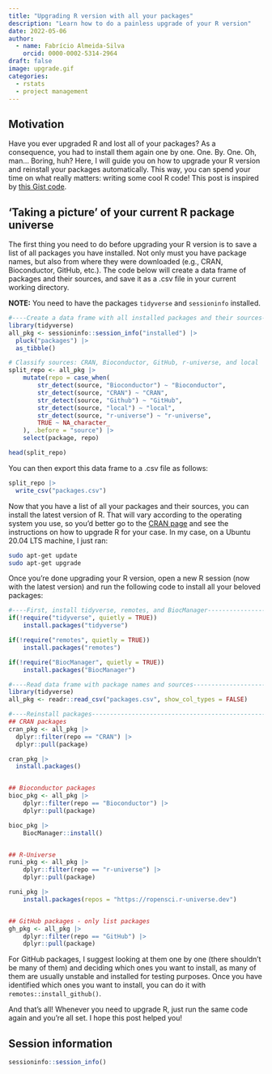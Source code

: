 ```yaml
---
title: "Upgrading R version with all your packages"
description: "Learn how to do a painless upgrade of your R version"
date: 2022-05-06
author: 
  - name: Fabrício Almeida-Silva
    orcid: 0000-0002-5314-2964
draft: false
image: upgrade.gif
categories:
  - rstats
  - project management
---
```


## Motivation

Have you ever upgraded R and lost all of your packages? As a consequence,
you had to install them again one by one. One. By. One. Oh, man... Boring, huh?
Here, I will guide you on how to upgrade your R version and reinstall your 
packages automatically. This way, you can spend your time on what really 
matters: writing some cool R code! This post is inspired by 
[this Gist code](https://gist.github.com/jthomasmock/65366b9c1fd750347b9de1d2c80ed827).


## 'Taking a picture' of your current R package universe

The first thing you need to do before upgrading your R version is to save
a list of all packages you have installed. Not only must you have package names,
but also from where they were downloaded (e.g., CRAN, Bioconductor, GitHub,
etc.). The code below will create a data frame of packages and their sources,
and save it as a .csv file in your current working directory.

**NOTE:** You need to have the packages `tidyverse` and `sessioninfo` installed.

```r
#----Create a data frame with all installed packages and their sources---------
library(tidyverse)
all_pkg <- sessioninfo::session_info("installed") |> 
  pluck("packages") |> 
  as_tibble()

# Classify sources: CRAN, Bioconductor, GitHub, r-universe, and local
split_repo <- all_pkg |> 
    mutate(repo = case_when(
        str_detect(source, "Bioconductor") ~ "Bioconductor",
        str_detect(source, "CRAN") ~ "CRAN",
        str_detect(source, "Github") ~ "GitHub",
        str_detect(source, "local") ~ "local",
        str_detect(source, "r-universe") ~ "r-universe",
        TRUE ~ NA_character_
    ), .before = "source") |>
    select(package, repo)

head(split_repo)
```

You can then export this data frame to a .csv file as follows:

```r
split_repo |> 
  write_csv("packages.csv")
```

Now that you have a list of all your packages and their sources, you can
install the latest version of R. That will vary according to the operating 
system you use, so you'd better go to the [CRAN page](https://cran.rstudio.com/)
and see the instructions on how to upgrade R for your case. In my case,
on a Ubuntu 20.04 LTS machine, I just ran:

```bash
sudo apt-get update
sudo apt-get upgrade
```

Once you're done upgrading your R version, open a new R session (now with
the latest version) and run the following code to install all your beloved
packages:

```r
#----First, install tidyverse, remotes, and BiocManager-------------------------
if(!require("tidyverse", quietly = TRUE))
    install.packages("tidyverse")

if(!require("remotes", quietly = TRUE))
    install.packages("remotes")

if(!require("BiocManager", quietly = TRUE))
    install.packages("BiocManager")

#----Read data frame with package names and sources-----------------------------
library(tidyverse)
all_pkg <- readr::read_csv("packages.csv", show_col_types = FALSE)

#----Reinstall packages---------------------------------------------------------
## CRAN packages
cran_pkg <- all_pkg |> 
  dplyr::filter(repo == "CRAN") |> 
  dplyr::pull(package)

cran_pkg |>
  install.packages()


## Bioconductor packages
bioc_pkg <- all_pkg |>
    dplyr::filter(repo == "Bioconductor") |>
    dplyr::pull(package)

bioc_pkg |>
    BiocManager::install()


## R-Universe
runi_pkg <- all_pkg |>
    dplyr::filter(repo == "r-universe") |>
    dplyr::pull(package)

runi_pkg |>
    install.packages(repos = "https://ropensci.r-universe.dev")


## GitHub packages - only list packages
gh_pkg <- all_pkg |>
    dplyr::filter(repo == "GitHub") |>
    dplyr::pull(package)
```

For GitHub packages, I suggest looking at them one by one (there shouldn't be
many of them) and deciding which ones you want to install, as many of them
are usually unstable and installed for testing purposes. Once you have
identified which ones you want to install, you can do it 
with `remotes::install_github()`.

And that's all! Whenever you need to upgrade R, just run the same code again
and you're all set. I hope this post helped you!

## Session information

```r
sessioninfo::session_info()
```